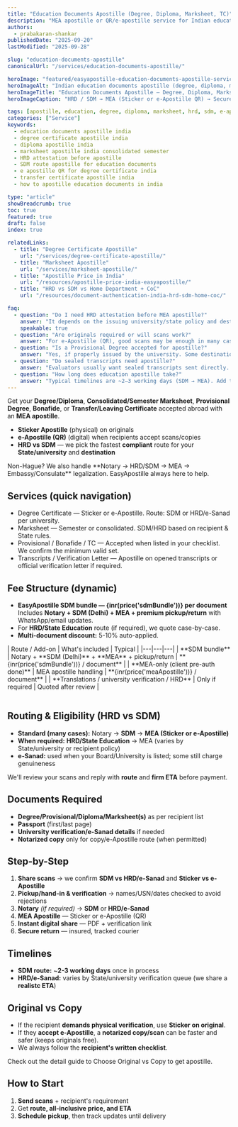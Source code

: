 ```yaml
---
title: "Education Documents Apostille (Degree, Diploma, Marksheet, TC)"
description: "MEA apostille or QR/e-apostille service for Indian education documents — Degree, Diploma, Marksheet, Transcript, Provisional, Bonafide, Transfer Certificate."
authors:
  - prabakaran-shankar
publishedDate: "2025-09-20"
lastModified: "2025-09-28"

slug: "education-documents-apostille"
canonicalUrl: "/services/education-documents-apostille/"

heroImage: "featured/easyapostille-education-documents-apostille-service-india.png"
heroImageAlt: "Indian education documents apostille (degree, diploma, marksheet)"
heroImageTitle: "Education Documents Apostille — Degree, Diploma, Marksheet, TC"
heroImageCaption: "HRD / SDM → MEA (Sticker or e-Apostille QR) → Secure delivery"

tags: [apostille, education, degree, diploma, marksheet, hrd, sdm, e-apostille, MEA]
categories: ["Service"]
keywords:
  - education documents apostille india
  - degree certificate apostille india
  - diploma apostille india
  - marksheet apostille india consolidated semester
  - HRD attestation before apostille
  - SDM route apostille for education documents
  - e apostille QR for degree certificate india
  - transfer certificate apostille india
  - how to apostille education documents in india

type: "article"
showBreadcrumb: true
toc: true
featured: true
draft: false
index: true

relatedLinks:
  - title: "Degree Certificate Apostille"
    url: "/services/degree-certificate-apostille/"
  - title: "Marksheet Apostille"
    url: "/services/marksheet-apostille/"
  - title: "Apostille Price in India"
    url: "/resources/apostille-price-india-easyapostille/"
  - title: "HRD vs SDM vs Home Department + CoC"
    url: "/resources/document-authentication-india-hrd-sdm-home-coc/"

faq:
  - question: "Do I need HRD attestation before MEA apostille?"
    answer: "It depends on the issuing university/state policy and destination requirement. Many cases can go via Notary → SDM → MEA. Some universities/states or evaluators still insist on HRD first. We’ll check your university and advise the fastest compliant route."
    speakable: true
  - question: "Are originals required or will scans work?"
    answer: "For e-Apostille (QR), good scans may be enough in many cases. For Sticker apostille, originals are typically required. Certain states/universities still need originals even for e-Apostille—we’ll confirm after eligibility review."
  - question: "Is a Provisional Degree accepted for apostille?"
    answer: "Yes, if properly issued by the university. Some destinations prefer the final degree; if time-sensitive, we can apostille the provisional and later apostille the final if needed."
  - question: "Do sealed transcripts need apostille?"
    answer: "Evaluators usually want sealed transcripts sent directly. If a foreign authority asks for apostille, we can apostille the transcript (opened and certified) or an official verification letter—case by case."
  - question: "How long does education apostille take?"
    answer: "Typical timelines are ~2–3 working days (SDM → MEA). Add time if HRD or university verification is needed. You get a real ETA before payment."
---
```


Get your <Anchor href="/services/degree-certificate-apostille/">**Degree/Diploma**</Anchor>, <Anchor href="/services/marksheet-apostille">**Consolidated/Semester Marksheet**</Anchor>, **Provisional Degree**, **Bonafide**, or **Transfer/Leaving Certificate** accepted abroad with an **MEA apostille**.

- **Sticker Apostille** (physical) on originals  
- **e-Apostille (QR)** (digital) when recipients accept scans/copies  
- **HRD vs SDM** — we pick the fastest **compliant** route for your **State/university** and **destination**

<CalloutBox type="info">
 Non-Hague? We also handle **Notary → HRD/SDM → MEA → Embassy/Consulate** legalization. <Anchor href="https://easyapostille.com/">EasyApostille</Anchor> always here to help.
</CalloutBox>

## Services (quick navigation)

- <Anchor href="/services/degree-certificate-apostille/">Degree Certificate</Anchor>
  — Sticker or e-Apostille. Route: SDM or HRD/e-Sanad per university.
- <Anchor href="/services/marksheet-apostille/">Marksheet</Anchor>
  — Semester or consolidated. SDM/HRD based on recipient & State rules.
- Provisional / Bonafide / TC
  — Accepted when listed in your checklist. We confirm the minimum valid set.
- Transcripts / Verification Letter
  — Apostille on opened transcripts or official verification letter if required.

## Fee Structure (dynamic)

- **EasyApostille SDM bundle — {inr(price('sdmBundle'))} per document**  
Includes **Notary + SDM (Delhi) + MEA + premium pickup/return** with WhatsApp/email updates.
- For **HRD/State Education** route (if required), we quote case-by-case.  
- **Multi-document discount:** 5-10% auto-applied.

<Table>
| Route / Add-on | What's included | Typical |
|---|---|---|
| **SDM bundle** | Notary + **SDM (Delhi)** + **MEA** + pickup/return | **{inr(price('sdmBundle'))} / document** |
| **MEA-only (client pre-auth done)** | MEA apostille handling | **{inr(price('meaApostille'))} / document** |
| **Translations / university verification / HRD** | Only if required | Quoted after review |
</Table>

## Routing & Eligibility (HRD vs SDM)

- **Standard (many cases):** Notary → **SDM** → **MEA (Sticker or e-Apostille)**  
- **When required:** **HRD/State Education** → MEA (varies by State/university or recipient policy)  
- **e-Sanad:** used when your Board/University is listed; some still charge genuineness

We'll review your scans and reply with **route** and **firm ETA** before payment.


## Documents Required

- **Degree/Provisional/Diploma/Marksheet(s)** as per recipient list  
- **Passport** (first/last page)  
- **University verification/e-Sanad details** if needed  
- **Notarized copy** only for copy/e-Apostille route (when permitted)

## Step-by-Step

1. **Share scans** → we confirm **SDM vs HRD/e-Sanad** and **Sticker vs e-Apostille**  
2. **Pickup/hand-in & verification** → names/USN/dates checked to avoid rejections  
3. **Notary** *(if required)* → **SDM** or **HRD/e-Sanad**  
4. **MEA Apostille** — Sticker or e-Apostille (QR)  
5. **Instant digital share** — PDF + verification link  
6. **Secure return** — insured, tracked courier

## Timelines

- **SDM route:** ~**2-3 working days** once in process  
- **HRD/e-Sanad:** varies by State/university verification queue (we share a **realistc ETA**)

## Original vs Copy

- If the recipient **demands physical verification**, use **Sticker on original**.  
- If they **accept e-Apostille**, a **notarized copy/scan** can be faster and safer (keeps originals free).  
- We always follow the **recipient's written checklist**.

Check out the detail guide to <Anchor href="/resources/apostille-on-original-vs-copy-certificate-india/">Choose Original vs Copy to get apostille</Anchor>.

## How to Start

1. **Send scans** + recipient's requirement  
2. Get **route, all-inclusive price, and ETA**  
3. **Schedule pickup**, then track updates until delivery

